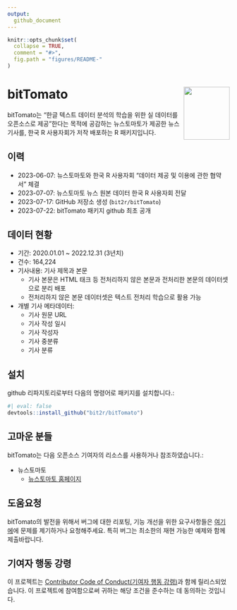 ```yaml
---
output:
  github_document
---
```


<!-- README.md is generated from README.Rmd. Please edit that file -->

```r
knitr::opts_chunk$set(
  collapse = TRUE,
  comment = "#>",
  fig.path = "figures/README-"
)
```

# bitTomato <img src="figures/logo.png" align="right" height="120" width="103.6"/>

bitTomato는 "한글 텍스트 데이터 분석의 학습을 위한 실 데이터를 오픈소스로 제공"한다는 목적에 공감하는 뉴스토마토가 제공한 뉴스 기사를, 한국 R 사용자회가 저작 배포하는 R 패키지입니다.   

## 이력

- 2023-06-07: 뉴스토마토와 한국 R 사용자회 "데이터 제공 및 이용에 관한 협약서" 체결
- 2023-07-07: 뉴스토마토 뉴스 원본 데이터 한국 R 사용자회 전달
- 2023-07-17: GitHub 저장소 생성 (`bit2r/bitTomato`)
- 2023-07-22: bitTomato 패키지 github 최초 공개

## 데이터 현황

- 기간: 2020.01.01 ~ 2022.12.31 (3년치)
- 건수: 164,224
- 기사내용: 기사 제목과 본문
    - 기사 본문은 HTML 태크 등 전처리하지 않은 본문과 전처리한 본문의 데이터셋으로 분리 배포
    - 전처리하지 않은 본문 데이터셋은 텍스트 전처리 학습으로 활용 가능
- 개별 기사 메타데이터: 
    - 기사 원문 URL
    - 기사 작성 일시
    - 기사 작성자
    - 기사 중분류
    - 기사 분류

## 설치

github 리파지토리로부터 다음의 명령어로 패키지를 설치합니다.:

```r
#| eval: false
devtools::install_github("bit2r/bitTomato")
```

## 고마운 분들

bitTomato는 다음 오픈소스 기여자의 리소스를 사용하거나 참조하였습니다.: 

* 뉴스토마토
  - [뉴스토마토 홈페이지](https://www.newstomato.com/){target='_blank'}

  
## 도움요청

bitTomato의 발전을 위해서 버그에 대한 리포팅, 기능 개선을 위한 요구사항들은 [여기에](https://github.com/bit2r/bitTomato/issues){target='_blank'}에 문제를 제기하거나 요청해주세요. 특히 버그는 최소한의 재현 가능한 예제와 함께 제출바랍니다.

## 기여자 행동 강령

이 프로젝트는 [Contributor Code of Conduct(기여자 행동 강령)](https://github.com/bit2r/bitTomato/blob/main/CONDUCT.md){target='_blank'}과 함께 릴리스되었습니다. 이 프로젝트에 참여함으로써 귀하는 해당 조건을 준수하는 데 동의하는 것입니다. 


